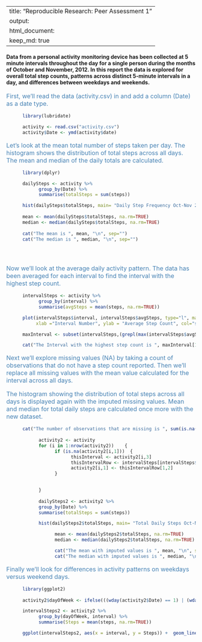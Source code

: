 
---
title: "Reproducible Research: Peer Assessment 1"
output: 
  html_document:
    keep_md: true
---  
  
  


#### Data from a personal activity monitoring device has been collected at 5 minute intervals throughout the day for a single person  during the months of October and November, 2012.  In this report the data is explored for overall total step counts, patterns across distinct 5-minute intervals in a day, and differences between weekdays and weekends.  
  
 
<p style = "color: steelblue; font-size: 12pt"> First, we'll read the data (activity.csv) in and add a column (Date) as a date type.</p>  



```r
      library(lubridate)

      activity <- read.csv("activity.csv")
      activity$Date <- ymd(activity$date)

```

<p style = "color: steelblue; font-size: 12pt">  Let's look at the mean total number of steps taken per day.  The histogram shows the distribution of total steps across all days.  The mean and median of the daily totals are calculated. </p>

```r
      library(dplyr)

      dailySteps <- activity %>%
            group_by(Date) %>% 
            summarise(totalSteps = sum(steps)) 

      hist(dailySteps$totalSteps, main= "Daily Step Frequency Oct-Nov 2012", xlab="Total Steps", col="steelblue")
            
      mean <- mean(dailySteps$totalSteps, na.rm=TRUE)
      median <- median(dailySteps$totalSteps, na.rm=TRUE)
      
      cat("The mean is ", mean, "\n", sep="")
      cat("The median is ", median, "\n", sep="")

      
      

```
<p style = "color: steelblue; font-size: 12pt"> Now we'll look at the average daily activity pattern.  The data has been averaged for each interval to find the interval with the highest step count. </p>  

```r
      
      intervalSteps <- activity %>%
            group_by(interval) %>% 
            summarise(avgSteps = mean(steps, na.rm=TRUE)) 

      plot(intervalSteps$interval, intervalSteps$avgSteps, type="l", main="Mean Number of Steps at Daily 5 Minute Intervals", 
           xlab ="Interval Number", ylab = "Average Step Count", col="steelblue")

      maxInterval <- subset(intervalSteps,(grepl(max(intervalSteps$avgSteps),intervalSteps$avgSteps)))

      cat("The Interval with the highest step count is ", maxInterval[1,1], "\n", sep="")
```
<p style = "color: steelblue; font-size: 12pt"> Next we'll explore missing values (NA) by taking a count of observations that do not have a step count reported.  Then we'll replace all missing values with the mean value calculated for the interval across all days.</p>  

<p style = "color: steelblue; font-size: 12pt"> The histogram showing the distribution of total steps across all days is displayed again with the imputed missing values. Mean and median for total daily steps are calculated once more with the new dataset. </p>  

```r

      cat("The number of observations that are missing is ", sum(is.na(activity$steps)), "\n", sep="")
            
            activity2 <- activity
            for (i in 1:nrow(activity2))    {
                  if (is.na(activity2[i,1]))  {
                        thisInterval <- activity2[i,3]
                        thisIntervalRow <- intervalSteps[intervalSteps$interval==thisInterval,]
                        activity2[i,1] <- thisIntervalRow[1,2]
                  }

                  
            }
            
            dailySteps2 <- activity2 %>%
            group_by(Date) %>% 
            summarise(totalSteps = sum(steps)) 

            hist(dailySteps2$totalSteps, main= "Total Daily Steps Oct-Nov 2012", xlab="Total Steps", col="steelblue")

                  mean <- mean(dailySteps2$totalSteps, na.rm=TRUE)
                  median <- median(dailySteps2$totalSteps, na.rm=TRUE)

                  cat("The mean with imputed values is ", mean, "\n", sep="")
                  cat("The median with imputed values is ", median, "\n", sep="")

```
<p style = "color: steelblue; font-size: 12pt"> Finally we'll look for differences in activity patterns on weekdays versus weekend days.</p>  


```r
      library(ggplot2)
      
      activity2$dayOfWeek <- ifelse(((wday(activity2$Date) == 1) | (wday(activity2$Date) == 7)), "weekend", "weekday")

      intervalSteps2 <- activity2 %>%
            group_by(dayOfWeek, interval) %>% 
            summarise(Steps = mean(steps, na.rm=TRUE))       

      ggplot(intervalSteps2, aes(x = interval, y = Steps)) +  geom_line(colour="steelblue") + facet_grid(dayOfWeek~.)

```

